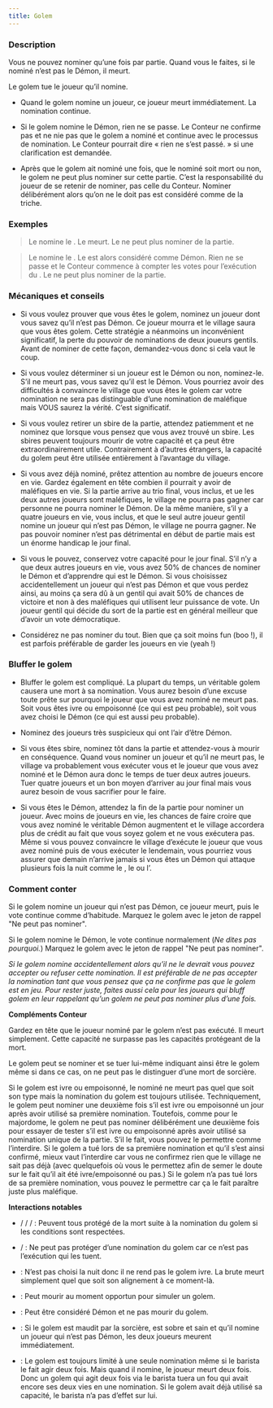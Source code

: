 ```yaml
---
title: Golem
---
```



<Role GOLEM header />

### Description

Vous ne pouvez nominer qu’une fois par partie. Quand vous le faites, si le nominé n’est pas le Démon, il meurt.

Le golem tue le joueur qu’il nomine.

-   Quand le golem nomine un joueur, ce joueur meurt immédiatement. La nomination continue.

-   Si le golem nomine le Démon, rien ne se passe. Le Conteur ne confirme pas et ne nie pas que le golem a nominé et continue avec le processus de nomination. Le Conteur pourrait dire « rien ne s’est passé. » si une clarification est demandée.

-   Après que le golem ait nominé une fois, que le nominé soit mort ou non, le golem ne peut plus nominer sur cette partie. C’est la responsabilité du joueur de se retenir de nominer, pas celle du Conteur. Nominer délibérément alors qu’on ne le doit pas est considéré comme de la triche. 

### Exemples

> Le <Role GOLEM /> nomine le <Role CULTIVATEUR_DE_PAVOT />. Le <Role CULTIVATEUR_DE_PAVOT /> meurt. Le <Role GOLEM /> ne peut plus nominer de la partie.

> Le <Role GOLEM /> nomine le <Role RECLUS />. Le <Role RECLUS /> est alors considéré comme Démon. Rien ne se passe et le Conteur commence à compter les votes pour l’exécution du <Role RECLUS />. Le <Role GOLEM /> ne peut plus nominer de la partie.

### Mécaniques et conseils

- Si vous voulez prouver que vous êtes le golem, nominez un joueur dont vous savez qu’il n’est pas Démon. Ce joueur mourra et le village saura que vous êtes golem. Cette stratégie a néanmoins un inconvénient significatif, la perte du pouvoir de nominations de deux joueurs gentils. Avant de nominer de cette façon, demandez-vous donc si cela vaut le coup.

- Si vous voulez déterminer si un joueur est le Démon ou non, nominez-le. S’il ne meurt pas, vous savez qu’il est le Démon. Vous pourriez avoir des difficultés à convaincre le village que vous êtes le golem car votre nomination ne sera pas distinguable d’une nomination de maléfique mais VOUS saurez la vérité. C’est significatif.

- Si vous voulez retirer un sbire de la partie, attendez patiemment et ne nominez que lorsque vous pensez que vous avez trouvé un sbire. Les sbires peuvent toujours mourir de votre capacité et ça peut être extraordinairement utile. Contrairement à d’autres étrangers, la capacité du golem peut être utilisée entièrement à l’avantage du village.

- Si vous avez déjà nominé, prêtez attention au nombre de joueurs encore en vie. Gardez également en tête combien il pourrait y avoir de maléfiques en vie. Si la partie arrive au trio final, vous inclus, et ue les deux autres joueurs sont maléfiques, le village ne pourra pas gagner car personne ne pourra nominer le Démon. De la même manière, s’il y a quatre joueurs en vie, vous inclus, et que le seul autre joueur gentil nomine un joueur qui n’est pas Démon, le village ne pourra gagner. Ne pas pouvoir nominer n’est pas détrimental en début de partie mais est un énorme handicap le jour final. 

- Si vous le pouvez, conservez votre capacité pour le jour final. S’il n’y a que deux autres joueurs en vie, vous avez 50% de chances de nominer le Démon et d’apprendre qui est le Démon. Si vous choisissez accidentellement un joueur qui n’est pas Démon et que vous perdez ainsi, au moins ça sera dû à un gentil qui avait 50% de chances de victoire et non à des maléfiques qui utilisent leur puissance de vote. Un joueur gentil qui décide du sort de la partie est en général meilleur que d’avoir un vote démocratique.

- Considérez ne pas nominer du tout. Bien que ça soit moins fun (boo !), il est parfois préférable de garder les joueurs en vie (yeah !)

### Bluffer le golem

- Bluffer le golem est compliqué. La plupart du temps, un véritable golem causera une mort à sa nomination. Vous aurez besoin d’une excuse toute prête sur pourquoi le joueur que vous avez nominé ne meurt pas. Soit vous êtes ivre ou empoisonné (ce qui est peu probable), soit vous avez choisi le Démon (ce qui est aussi peu probable).

- Nominez des joueurs très suspicieux qui ont l’air d’être Démon.

- Si vous êtes sbire, nominez tôt dans la partie et attendez-vous à mourir en conséquence. Quand vous nominer un joueur et qu’il ne meurt pas, le village va probablement vous exécuter vous et le joueur que vous avez nominé et le Démon aura donc le temps de tuer deux autres joueurs. Tuer quatre joueurs et un bon moyen d’arriver au jour final mais vous aurez besoin de vous sacrifier pour le faire.

- Si vous êtes le Démon, attendez la fin de la partie pour nominer un joueur. Avec moins de joueurs en vie, les chances de faire croire que vous avez nominé le véritable Démon augmentent et le village accordera plus de crédit au fait que vous soyez golem et ne vous exécutera pas. Même si vous pouvez convaincre le village d’exécute le joueur que vous avez nominé puis de vous exécuter le lendemain, vous pourriez vous assurer que demain n’arrive jamais si vous êtes un Démon qui attaque plusieurs fois la nuit comme le <Role SHABALOTH />, le <Role PO /> ou l’<Role AL_HADIKHIA />.

### Comment conter

Si le golem nomine un joueur qui n’est pas Démon, ce joueur meurt, puis le vote continue comme d’habitude. Marquez le golem avec le jeton de rappel "Ne peut pas nominer".

Si le golem nomine le Démon, le vote continue normalement (_Ne dites pas pourquoi._) Marquez le golem avec le jeton de rappel "Ne peut pas nominer".

_Si le golem nomine accidentellement alors qu’il ne le devrait vous pouvez accepter ou refuser cette nomination. Il est préférable de ne pas accepter la nomination tant que vous pensez que ça ne confirme pas que le golem est en jeu. Pour rester juste, faites aussi cela pour les joueurs qui bluff golem en leur rappelant qu’un golem ne peut pas nominer plus d’une fois._

**Compléments Conteur**

Gardez en tête que le joueur nominé par le golem n’est pas exécuté. Il meurt simplement. Cette capacité ne surpasse pas les capacités protégeant de la mort. 

Le golem peut se nominer et se tuer lui-même indiquant ainsi être le golem même si dans ce cas, on ne peut pas le distinguer d’une mort de sorcière.

Si le golem est ivre ou empoisonné, le nominé ne meurt pas quel que soit son type mais la nomination du golem est toujours utilisée. Techniquement, le golem peut nominer une deuxième fois s’il est ivre ou empoisonné un jour après avoir utilisé sa première nomination. Toutefois, comme pour le majordome, le golem ne peut pas nominer délibérément une deuxième fois pour essayer de tester s’il est ivre ou empoisonné après avoir utilisé sa nomination unique de la partie. S’il le fait, vous pouvez le permettre comme l’interdire. Si le golem a tué lors de sa première nomination et qu’il s’est ainsi confirmé, mieux vaut l’interdire car vous ne confirmez rien que le village ne sait pas déjà (avec quelquefois où vous le permettez afin de semer le doute sur le fait qu’il ait été ivre/empoisonné ou pas.) Si le golem n’a pas tué lors de sa première nomination, vous pouvez le permettre car ça le fait paraître juste plus maléfique.

**Interactions notables**

- <Role FOU /> / <Role MARIN /> / <Role HERBORISTE /> / <Fabled ARTISAN /> : Peuvent tous protégé de la mort suite à la nomination du golem si les conditions sont respectées.

- <Role PACIFISTE /> / <Role AVOCAT_DU_DIABLE /> : Ne peut pas protéger d’une nomination du golem car ce n’est pas l’exécution qui les tuent.

- <Role BRUTE /> : N’est pas choisi la nuit donc il ne rend pas le golem ivre. La brute meurt simplement quel que soit son alignement à ce moment-là.

- <Role INVENTEUR />: Peut mourir au moment opportun pour simuler un golem.

- <Role RECLUS /> : Peut être considéré Démon et ne pas mourir du golem.

- <Role SORCIERE /> : Si le golem est maudit par la sorcière, est sobre et sain et qu’il nomine un joueur qui n’est pas Démon, les deux joueurs meurent immédiatement. 

- <Role BARISTA /> : Le golem est toujours limité à une seule nomination même si le barista le fait agir deux fois. Mais quand il nomine, le joueur meurt deux fois. Donc un golem qui agit deux fois via le barista tuera un fou qui avait encore ses deux vies en une nomination. Si le golem avait déjà utilisé sa capacité, le barista n’a pas d’effet sur lui.
